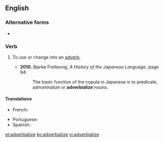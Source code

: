 ==English==

===Alternative forms===
* {{l|en|adverbialise}} {{qualifier|UK}}

===Verb===
{{en-verb|adverbializ}}

# {{label|en|American spelling}} To use or change into an [[adverb]].
#* '''2010''', Bjarke Frellesvig, ''A History of the Japanese Language'', page 94:
#*: The basic function of the copula in Japanese is to predicate, adnominalize or '''adverbialize''' nouns.

====Translations====
{{trans-top|to change into an adverb}}
* French: {{t+check|fr|adverbialiser}}
{{trans-mid}}
* Portuguese: {{t|pt|adverbializar}}
* Spanish: {{t+|es|adverbializar}}
{{trans-bottom}}

[[et:adverbialize]]
[[ko:adverbialize]]
[[vi:adverbialize]]